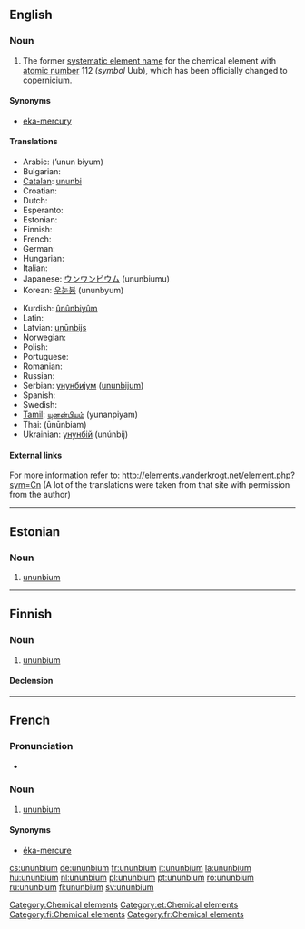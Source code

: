 ==English==
{{elements|Uub|roentgenium|Rg|ununtrium|Uut}}

===Noun===
{{en-noun|-}}
{{wikipedia}}

#  The former [[systematic element name]] for the chemical element with [[atomic number]] 112 (''symbol'' Uub), which has been officially changed to [[copernicium]].

====Synonyms====
* [[eka-mercury]]

====Translations====
{{trans-top|chemical element}}
* Arabic: {{Arab|[[أنون بيوم]]}} (’unun biyum) {{m}}
* Bulgarian: {{t-|bg|унунбий|m|tr=ununbij}}
* [[Catalan]]: [[ununbi]] {{m}}
* Croatian: {{t+|hr|ununbij}}
* Dutch: {{t+|nl|ununbium|n}}
* Esperanto: {{t-|eo|ununbio|xs=Esperanto}}
* Estonian: {{t-|et|ununbium}}
* Finnish: {{t+|fi|ununbium}}
* French: {{t+|fr|ununbium|m}}
* German: {{t+|de|Ununbium|n}}
* Hungarian: {{t+|hu|ununbium}}
* Italian: {{t+|it|ununbio|m}}
* Japanese: [[ウンウンビウム]] (ununbiumu)
* Korean: [[우눈븀]] (ununbyum)
{{trans-mid}}
* Kurdish: [[ûnûnbiyûm]]
* Latin: {{t+|la|ununbium|n}}
* Latvian: [[unūnbijs]]
* Norwegian: {{t-|no|ununbium}}
* Polish: {{t+|pl|ununbium|m}}
* Portuguese: {{t+|pt|unúnbio|m}}
* Romanian: {{t+|ro|ununbiu|n}}
* Russian: {{t-|ru|унунбий|m|tr=unúnbij}}
* Serbian: [[унунбијум]] ([[ununbijum]]) {{m}}
* Spanish: {{t+|es|ununbio|m}}
* Swedish: {{t+|sv|ununbium}}
* [[Tamil]]: [[யுனன்பியம்]] (yunanpiyam)
* Thai: {{Thai|[[อูนอูนเบียม]]}} (ūnūnbiam)
* Ukrainian: [[унунбій]] (unúnbij) {{m}}
{{trans-bottom}}

====External links====
For more information refer to:
http://elements.vanderkrogt.net/element.php?sym=Cn
(A lot of the translations were taken from that site with permission from the author)

[[Category:Chemical elements]]
----

==Estonian==

===Noun===
{{infl|et|noun}}

#  [[#English|ununbium]]

[[Category:et:Chemical elements]]
----

==Finnish==
{{wikipedia|lang=fi}}

===Noun===
{{infl|fi|noun}}

#  [[#English|ununbium]]

====Declension====
{{fi-decl-tuoli|ununbium|nopl=1}}

[[Category:fi:Chemical elements]]
----

==French==
{{wikipedia|lang=fr}}

===Pronunciation===
* {{IPA|lang=fr|/y.nyn.bjɔm/}}

===Noun===
{{fr-noun|m}}

#  [[#English|ununbium]]

====Synonyms====
* [[éka-mercure]]

[[Category:fr:Chemical elements]]

[[cs:ununbium]]
[[de:ununbium]]
[[fr:ununbium]]
[[it:ununbium]]
[[la:ununbium]]
[[hu:ununbium]]
[[nl:ununbium]]
[[pl:ununbium]]
[[pt:ununbium]]
[[ro:ununbium]]
[[ru:ununbium]]
[[fi:ununbium]]
[[sv:ununbium]]